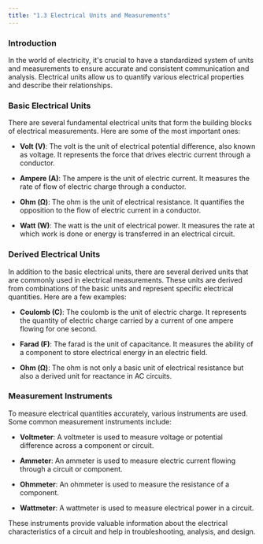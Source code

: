 ```yaml
---
title: "1.3 Electrical Units and Measurements"
---
```


### Introduction

In the world of electricity, it's crucial to have a standardized system of units and measurements to ensure accurate and consistent communication and analysis. Electrical units allow us to quantify various electrical properties and describe their relationships.

### Basic Electrical Units

There are several fundamental electrical units that form the building blocks of electrical measurements. Here are some of the most important ones:

- **Volt (V)**: The volt is the unit of electrical potential difference, also known as voltage. It represents the force that drives electric current through a conductor.

- **Ampere (A)**: The ampere is the unit of electric current. It measures the rate of flow of electric charge through a conductor.

- **Ohm (Ω)**: The ohm is the unit of electrical resistance. It quantifies the opposition to the flow of electric current in a conductor.

- **Watt (W)**: The watt is the unit of electrical power. It measures the rate at which work is done or energy is transferred in an electrical circuit.

### Derived Electrical Units

In addition to the basic electrical units, there are several derived units that are commonly used in electrical measurements. These units are derived from combinations of the basic units and represent specific electrical quantities. Here are a few examples:

- **Coulomb (C)**: The coulomb is the unit of electric charge. It represents the quantity of electric charge carried by a current of one ampere flowing for one second.

- **Farad (F)**: The farad is the unit of capacitance. It measures the ability of a component to store electrical energy in an electric field.

- **Ohm (Ω)**: The ohm is not only a basic unit of electrical resistance but also a derived unit for reactance in AC circuits.

### Measurement Instruments

To measure electrical quantities accurately, various instruments are used. Some common measurement instruments include:

- **Voltmeter**: A voltmeter is used to measure voltage or potential difference across a component or circuit.

- **Ammeter**: An ammeter is used to measure electric current flowing through a circuit or component.

- **Ohmmeter**: An ohmmeter is used to measure the resistance of a component.

- **Wattmeter**: A wattmeter is used to measure electrical power in a circuit.

These instruments provide valuable information about the electrical characteristics of a circuit and help in troubleshooting, analysis, and design.
